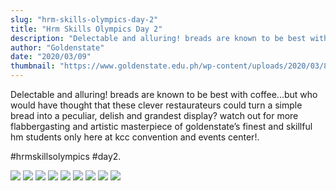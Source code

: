 ```yaml
---
slug: "hrm-skills-olympics-day-2"
title: "Hrm Skills Olympics Day 2"
description: "Delectable and alluring! breads are known to be best with coffee...but who would have thought..."
author: "Goldenstate"
date: "2020/03/09"
thumbnail: "https://www.goldenstate.edu.ph/wp-content/uploads/2020/03/88099704_1547412895406251_649049595141160960_n.jpg"
---
```


Delectable and alluring! breads are known to be best with coffee...but who would have thought that these clever restaurateurs could turn a simple bread into a peculiar, delish and grandest display? watch out for more flabbergasting and artistic masterpiece of goldenstate’s finest and skillful hm students only here at kcc convention and events center!.

#hrmskillsolympics #day2.

![](https://www.goldenstate.edu.ph/wp-content/uploads/2020/03/88099704_1547412895406251_649049595141160960_n.jpg)
![](https://www.goldenstate.edu.ph/wp-content/uploads/2020/03/88291765_1547412935406247_4561239316843462656_n.jpg)
![](https://www.goldenstate.edu.ph/wp-content/uploads/2020/03/88113742_1547412968739577_4790178403913302016_n.jpg)
![](https://www.goldenstate.edu.ph/wp-content/uploads/2020/03/87768650_1547413002072907_9035111598657634304_n.jpg)
![](https://www.goldenstate.edu.ph/wp-content/uploads/2020/03/87827190_1547413058739568_7627686365202743296_n.jpg)
![](https://www.goldenstate.edu.ph/wp-content/uploads/2020/03/88098001_1547413088739565_4570588245171109888_n.jpg)
![](https://www.goldenstate.edu.ph/wp-content/uploads/2020/03/87730881_1547413168739557_5349691326935859200_n.jpg)
![](https://www.goldenstate.edu.ph/wp-content/uploads/2020/03/87572632_1547413235406217_6147673478616055808_n.jpg)
![](https://www.goldenstate.edu.ph/wp-content/uploads/2020/03/88056052_1547413212072886_3940013297234870272_n.jpg)